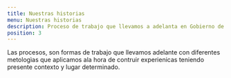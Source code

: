 ```yaml
---
title: Nuestras historias
menu: Nuestras historias
description: Proceso de trabajo que llevamos a adelanta en Gobierno de la ciudad para cronstruir experiencias
position: 3
---
```


Las procesos, son formas de trabajo que llevamos adelante con diferentes metologìas que aplicamos ala hora de contruir experienicas teniendo presente  contexto y lugar determinado. 
